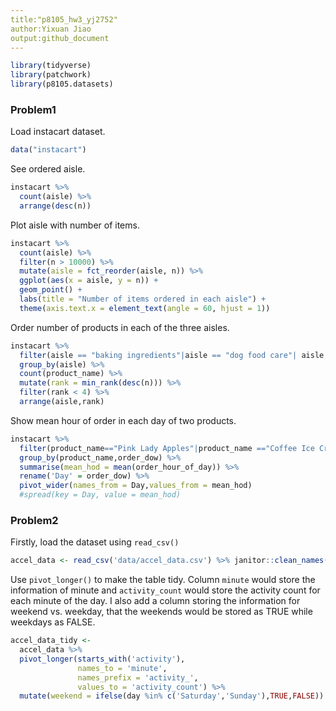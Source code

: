 ```yaml
---
title:"p8105_hw3_yj2752"
author:Yixuan Jiao
output:github_document
---
```


```r
library(tidyverse)
library(patchwork)
library(p8105.datasets)
```

### Problem1
Load instacart dataset.
```r
data("instacart")
```
See ordered aisle.
```r
instacart %>%
  count(aisle) %>%
  arrange(desc(n))
```
Plot aisle with number of items.
```r
instacart %>% 
  count(aisle) %>% 
  filter(n > 10000) %>% 
  mutate(aisle = fct_reorder(aisle, n)) %>% 
  ggplot(aes(x = aisle, y = n)) + 
  geom_point() + 
  labs(title = "Number of items ordered in each aisle") +
  theme(axis.text.x = element_text(angle = 60, hjust = 1))
```
Order number of products in each of the three aisles.
```r
instacart %>% 
  filter(aisle == "baking ingredients"|aisle == "dog food care"| aisle == "packaged vegetables fruits") %>% 
  group_by(aisle) %>%
  count(product_name) %>%
  mutate(rank = min_rank(desc(n))) %>%
  filter(rank < 4) %>%
  arrange(aisle,rank)
```
Show mean hour of order in each day of two products.
```r
instacart %>%
  filter(product_name=="Pink Lady Apples"|product_name =="Coffee Ice Cream") %>%
  group_by(product_name,order_dow) %>%
  summarise(mean_hod = mean(order_hour_of_day)) %>%
  rename('Day' = order_dow) %>%
  pivot_wider(names_from = Day,values_from = mean_hod)
  #spread(key = Day, value = mean_hod)
```


### Problem2
Firstly, load the dataset using `read_csv()`
```r
accel_data <- read_csv('data/accel_data.csv') %>% janitor::clean_names()
```
Use `pivot_longer()` to make the table tidy. Column `minute` would store the information of minute and `activity_count` would store the activity count for each minute of the day. I also add a column storing the information for weekend vs. weekday, that the weekends would be stored as TRUE while weekdays as FALSE.
```r
accel_data_tidy <- 
  accel_data %>%
  pivot_longer(starts_with('activity'),
               names_to = 'minute',
               names_prefix = 'activity_',
               values_to = 'activity_count') %>%
  mutate(weekend = ifelse(day %in% c('Saturday','Sunday'),TRUE,FALSE))
```

